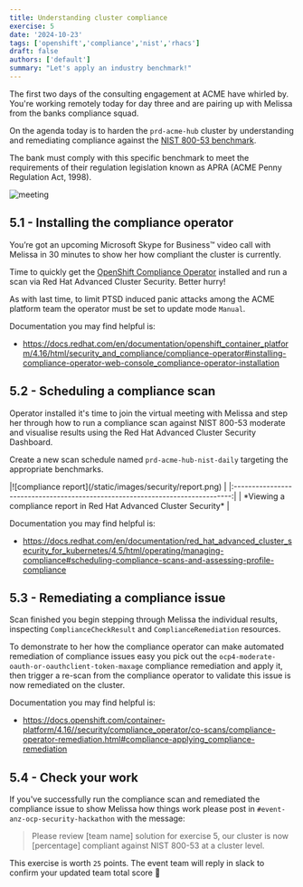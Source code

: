 ```yaml
---
title: Understanding cluster compliance
exercise: 5
date: '2024-10-23'
tags: ['openshift','compliance','nist','rhacs']
draft: false
authors: ['default']
summary: "Let's apply an industry benchmark!"
---
```


The first two days of the consulting engagement at ACME have whirled by. You're working remotely today for day three and are pairing up with Melissa from the banks compliance squad.

On the agenda today is to harden the `prd-acme-hub` cluster by understanding and remediating compliance against the [NIST 800-53 benchmark](https://nvlpubs.nist.gov/nistpubs/SpecialPublications/NIST.SP.800-53r5.pdf).

The bank must comply with this specific benchmark to meet the requirements of their regulation legislation known as APRA (ACME Penny Regulation Act, 1998).

![meeting](/static/images/security/meeting.png)


## 5.1 - Installing the compliance operator

You’re got an upcoming Microsoft Skype for Business™ video call with Melissa in 30 minutes to show her how compliant the cluster is currently.

Time to quickly get the [OpenShift Compliance Operator](https://docs.openshift.com/container-platform/4.16//security/compliance_operator/co-overview.html) installed and run a scan via Red Hat Advanced Cluster Security. Better hurry!

As with last time, to limit PTSD induced panic attacks among the ACME  platform team the operator must be set to update mode `Manual`.

Documentation you may find helpful is:

- https://docs.redhat.com/en/documentation/openshift_container_platform/4.16/html/security_and_compliance/compliance-operator#installing-compliance-operator-web-console_compliance-operator-installation


## 5.2 - Scheduling a compliance scan

Operator installed it's time to join the virtual meeting with Melissa and step her through how to run a compliance scan against NIST 800-53 moderate and visualise results using the Red Hat Advanced Cluster Security Dashboard.

Create a new scan schedule named `prd-acme-hub-nist-daily` targeting the appropriate benchmarks.

<Zoom>
|![compliance report](/static/images/security/report.png)                       | 
|:-----------------------------------------------------------------------------:|
| *Viewing a compliance report in Red Hat Advanced Cluster Security*            |
</Zoom>

Documentation you may find helpful is:

- https://docs.redhat.com/en/documentation/red_hat_advanced_cluster_security_for_kubernetes/4.5/html/operating/managing-compliance#scheduling-compliance-scans-and-assessing-profile-compliance


## 5.3 - Remediating a compliance issue

Scan finished you begin stepping through Melissa the individual results, inspecting `ComplianceCheckResult` and `ComplianceRemediation` resources.

To demonstrate to her how the compliance operator can make automated remediation of compliance issues easy you pick out the `ocp4-moderate-oauth-or-oauthclient-token-maxage` compliance remediation and apply it, then trigger a re-scan from the compliance operator to validate this issue is now remediated on the cluster.

Documentation you may find helpful is:

- https://docs.openshift.com/container-platform/4.16//security/compliance_operator/co-scans/compliance-operator-remediation.html#compliance-applying_compliance-remediation


## 5.4 - Check your work

If you've successfully run the compliance scan and remediated the compliance issue to show Melissa how things work please post in `#event-anz-ocp-security-hackathon` with the message:

> Please review [team name] solution for exercise 5, our cluster is now [percentage] compliant against NIST 800-53 at a cluster level.

This exercise is worth `25` points. The event team will reply in slack to confirm your updated team total score 🎉 

